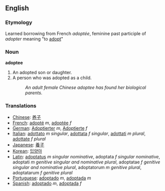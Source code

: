 ==English==

===Etymology===
Learned borrowing from French ''adoptée'', feminine past participle of ''adopter'' meaning "to [[adopt]]"

===Noun===
'''adoptee'''

#An adopted son or daughter.
#A person who was adopted as a child.
#:''An adult female Chinese adoptee has found her biological parents.''

===Translations===

*[[Chinese]]: [[养子]] 
*[[French]]: [[adopté]] ''m'', [[adoptée]] ''f''
*[[German]]: [[Adoptierter]] ''m'', [[Adoptierte]] ''f''
*[[Italian]]: [[adottato]] ''m singular'', [[adottata]] ''f singular'', [[adottati]] ''m plural'', [[adottate]] ''f plural''
*[[Japanese]]: [[養子]] 
*[[Korean]]: [[입양아]]
*[[Latin]]: [[adoptatus]] ''m singular nominative'', adoptata ''f singular nominative'', adoptati ''m genitive singular and nominative plural '', adoptatae ''f genitive singular and nominative plural'', adoptatorum ''m genitive plural'', adoptatarum ''f genitive plural''
*[[Portuguese]]: [[adoptado]] ''m'', [[adoptada]] ''m''
*[[Spanish]]: [[adoptado]] ''m'', [[adoptada]] ''f''
